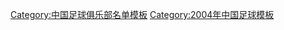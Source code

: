 {{Football squad with logo
 | name      = 2004年成都五牛名单
 | bgcolor   = #DA251C
 | textcolor   = #FFFAF7
 | teamname  = 成都五牛
 | seasontitle=[[2004年中国足球甲级联赛|<span style="color: #FFFAF7;">2004年</span>]][[中国足球甲级联赛|<span style="color: #FFFAF7;">中甲联赛</span>]]第13名
 | teamlogo  =  
 | p1=[[黎榕]]
 | p2=[[夏棋溪]]
 | p3=[[唐海]]
 | p4=[[王威]]
 | p5=[[尤龙]]
 | p6=[[杰克]]
 | p7=[[赵明鑫]]
 | p8=[[王羿]]
 | p9=[[王晓东]]
 | p10=[[阿列克斯]]
 | p11=[[陈波]]
 | p12=[[佟迪]]
 | p14=[[程渝]]
 | p15=[[刘刚]]
 | p16=[[白鶴 (足球運動員)|白鹤]]
 | p17=[[胡磊]]
 | p18=[[周威]]
 | p19=[[王帅]]
 | p20=[[张贞杰]]
 | p21=[[丁琪]]
 | p22=[[兰一]]
 | p24=[[孙振]]
 | p25=[[罗屹]]
 | p26=[[张朝松]]
 | p27=[[李胜]]
 | p28=[[张盛]]
 | p29=[[戴元璐]]
 | p30=[[余勇喆]]
 | p31=[[姆亚琪]]
 | p32=[[田双]]
 | p33=[[肖驰]]
 | p34=[[桑迪]]
 | p23=[[吴泽]]
 | p36=[[布鲁诺]]
 | manager=[[余东风]]
}}<noinclude>
{{DEFAULTSORT:Chengdu Wuniu F.C. Squad 2004}}
[[Category:中国足球俱乐部名单模板]]
[[Category:2004年中国足球模板]]